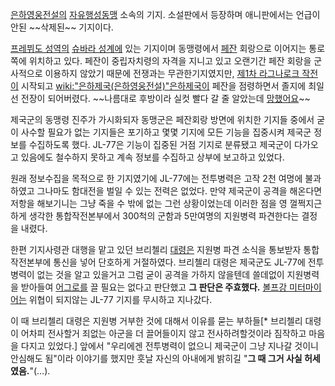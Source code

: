 [[은하영웅전설]]의 [[자유행성동맹]] 소속의 기지. 소설판에서 등장하며 애니판에서는 언급이 안된 ~~삭제된~~ 기지이다.

[[프레뷔도 성역]]의 [[슈바라 성계]]에 있는 기지이며 동맹령에서 [[페잔]] 회랑으로 이어지는 통로쪽에 위치하고 있다. 페잔이 중립자치령의 자격을 지니고 있고 오랜기간 페잔 회랑을 군사적으로 이용하지 않았기 때문에 전쟁과는 무관한기지였지만, [[제1차 라그나로크 작전]]이 시작되고 [[wiki:"은하제국(은하영웅전설)"은하제국]]이 페잔을 점령하면서 졸지에 최일선 전장이 되어버렸다. ~~나름대로 후방이라 실컷 빨다 갈 줄 알았는데 [[망했어요]]~~

제국군의 동맹령 진주가 가시화되자 동맹군은 페잔회랑 방면에 위치한 기지들 중에서 굳이 사수할 필요가 없는 기지들은 포기하고 몇몇 기지에 모든 기능을 집중시켜 제국군 정보를 수집하도록 했다. JL-77은 기능이 집중된 거점 기지로 분류됐고 제국군이 다가오고 있음에도 철수하지 못하고 계속 정보를 수집하고 상부에 보고하고 있었다.

원래 정보수집을 목적으로 한 기지였기에 JL-77에는 전투병력은 고작 2천 여명에 불과하였고 그나마도 함대전을 벌일 수 있는 전력은 없었다. 만약 제국군이 공격을 해온다면 저항을 해보기니는 그냥 죽을 수 밖에 없는 그런 상황이었는데 이러한 점을 영 껄쩍지근하게 생각한 통합작전본부에서 300척의 군함과 5만여명의 지원병력 파견한다는 결정을 내렸다.

한편 기지사령관 대행을 맡고 있던 브리첼리 [[대령]]은 지원병 파견 소식을 통보받자 통합작전본부에 통신을 넣어 단호하게 거절하였다. 브리첼리 대령은 제국군도 JL-77에 전투병력이 없는 것을 알고 있을거고 그럼 굳이 공격을 가하지 않을텐데 쓸데없이 지원병력을 받아들여 [[어그로]]를 끌 필요는 없다고 판단했고 '''그 판단은 주효했다.''' [[볼프강 미터마이어]]는 위협이 되지않는 JL-77 기지를 무시하고 지나갔다.

이 때 브리첼리 대령은 지원병 거부한 것에 대해서 이유를 묻는 부하들[* 브리첼리 대령이 어차피 전사할거 죄없는 아군을 더 끌어들이지 않고 전사하려할것이라 짐작하고 마음을 다지고 있었다.] 앞에서 "우리에겐 전투병력이 없으니 제국군이 그냥 지나갈 것이니 안심해도 됨"이라 이야기를 했지만 훗날 자신의 아내에게 밝히길 "'''그 때 그거 사실 허세였음.'''"(…).
